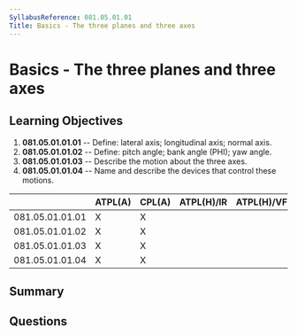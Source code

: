 ```yaml
---
SyllabusReference: 081.05.01.01
Title: Basics - The three planes and three axes
---
```


# Basics - The three planes and three axes

## Learning Objectives

1.  **081.05.01.01.01** -- Define: lateral axis; longitudinal axis; normal axis.
2.  **081.05.01.01.02** -- Define: pitch angle; bank angle (PHI); yaw angle.
3.  **081.05.01.01.03** -- Describe the motion about the three axes.
4.  **081.05.01.01.04** -- Name and describe the devices that control these
    motions.

|                 | ATPL(A) | CPL(A) | ATPL(H)/IR | ATPL(H)/VFR | CPL(H) | IR | CBIR(A) |
| --------------- | ------- | ------ | ---------- | ----------- | ------ | -- | ------- |
| 081.05.01.01.01 | X       | X      |            |             |        |    |         |
| 081.05.01.01.02 | X       | X      |            |             |        |    |         |
| 081.05.01.01.03 | X       | X      |            |             |        |    |         |
| 081.05.01.01.04 | X       | X      |            |             |        |    |         |

## Summary

## Questions
